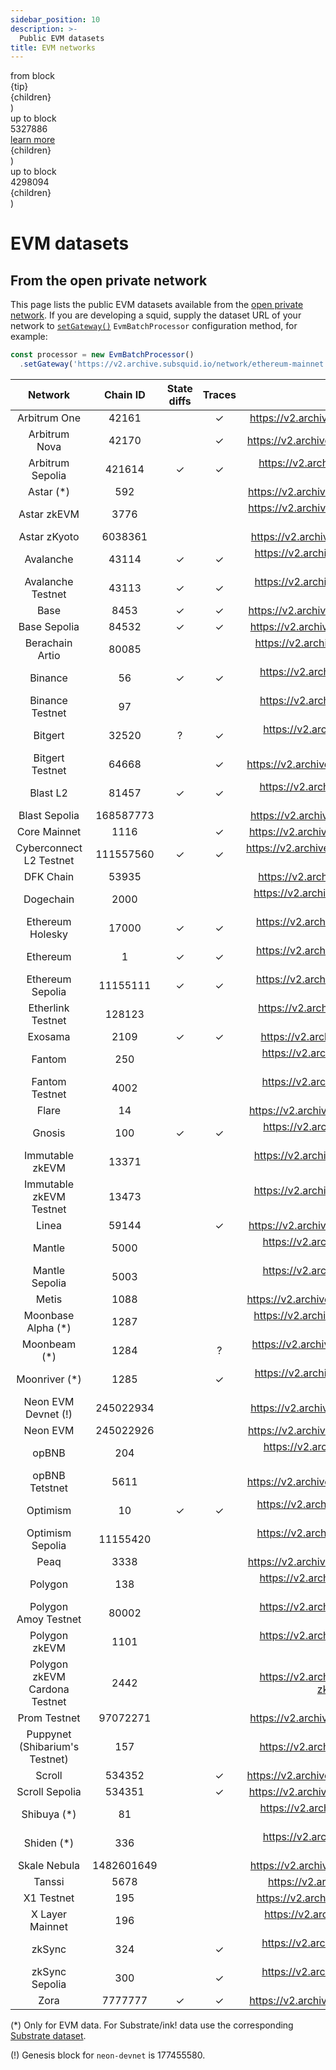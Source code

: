 ```yaml
---
sidebar_position: 10
description: >-
  Public EVM datasets
title: EVM networks
---
```


  <div class="group relative">
    <div class={`pointer-events-auto absolute -top-9 -left-3 w-max opacity-0 transition-opacity group-hover:opacity-100`}>
      <div>from block</div>
      <div>{tip}</div>
    </div>
    <span class="underline decoration-dotted">{children}</span>
  </div>
)

  <div class="group relative">
    <div class={`pointer-events-auto absolute -top-16 -left-3 w-max opacity-0 transition-opacity group-hover:opacity-100`}>
      <div>up to block</div>
      <div>5327886</div>
      <div><a href="https://github.com/moonbeam-foundation/moonbeam/issues/2626">learn more</a></div>
    </div>
    <span class="underline decoration-dotted">{children}</span>
  </div>
)

  <div class="group relative">
    <div class={`pointer-events-auto absolute -top-9 -left-3 w-max opacity-0 transition-opacity group-hover:opacity-100`}>
      <div>up to block</div>
      <div>4298094</div>
    </div>
    <span class="underline decoration-dotted">{children}</span>
  </div>
)

# EVM datasets

## From the open private network

This page lists the public EVM datasets available from the [open private network](/subsquid-network/overview/#open-private-network). If you are developing a squid, supply the dataset URL of your network to [`setGateway()`](/sdk/reference/processors/evm-batch/general/#set-gateway) `EvmBatchProcessor` configuration method, for example:

```ts
const processor = new EvmBatchProcessor()
  .setGateway('https://v2.archive.subsquid.io/network/ethereum-mainnet')
```

| Network                        | Chain ID   | State diffs                                            | Traces                                                | Dataset URL                                                          |
|:------------------------------:|:----------:|:------------------------------------------------------:|:-----------------------------------------------------:|:--------------------------------------------------------------------:
| Arbitrum One                   | 42161      |                                                        | ✓                                                     | https://v2.archive.subsquid.io/network/arbitrum-one                  |
| Arbitrum Nova                  | 42170      |                                                        | ✓                                                     | https://v2.archive.subsquid.io/network/arbitrum-nova                 |
| Arbitrum Sepolia               | 421614     | ✓                                                      | ✓                                                     | https://v2.archive.subsquid.io/network/arbitrum-sepolia              |
| Astar (*)                      | 592        |                                                        |                                                       | https://v2.archive.subsquid.io/network/astar-mainnet                 |
| Astar zkEVM                    | 3776       |                                                        |                                                       | https://v2.archive.subsquid.io/network/astar-zkevm-mainnet           |
| Astar zKyoto                   | 6038361    |                                                        |                                                       | https://v2.archive.subsquid.io/network/astar-zkyoto                  |
| Avalanche                      | 43114      | ✓                                                      | ✓                                                     | https://v2.archive.subsquid.io/network/avalanche-mainnet             |
| Avalanche Testnet              | 43113      | ✓                                                      | ✓                                                     | https://v2.archive.subsquid.io/network/avalanche-testnet             |
| Base                           | 8453       | ✓                                                      | ✓                                                     | https://v2.archive.subsquid.io/network/base-mainnet                  |
| Base Sepolia                   | 84532      | ✓                                                      | ✓                                                     | https://v2.archive.subsquid.io/network/base-sepolia                  |
| Berachain Artio                | 80085      |                                                        |                                                       | https://v2.archive.subsquid.io/network/berachain-artio               |
| Binance                        | 56         | ✓                                                      | ✓                                                     | https://v2.archive.subsquid.io/network/binance-mainnet               |
| Binance Testnet                | 97         |                                                        |                                                       | https://v2.archive.subsquid.io/network/binance-testnet               |
| Bitgert                        | 32520      | <BitgertTooltip>?</BitgertTooltip>                     | ✓                                                     | https://v2.archive.subsquid.io/network/bitgert-mainnet               |
| Bitgert Testnet                | 64668      |                                                        | ✓                                                     | https://v2.archive.subsquid.io/network/bitgert-testnet               |
| Blast L2                       | 81457      | ✓                                                      | ✓                                                     | https://v2.archive.subsquid.io/network/blast-l2-mainnet              |
| Blast Sepolia                  | 168587773  |                                                        |                                                       | https://v2.archive.subsquid.io/network/blast-sepolia                 |
| Core Mainnet                   | 1116       |                                                        | ✓                                                     | https://v2.archive.subsquid.io/network/core-mainnet                  |
| Cyberconnect L2 Testnet        | 111557560  | ✓                                                      | ✓                                                     | https://v2.archive.subsquid.io/network/cyberconnect-l2-testnet       |
| DFK Chain                      | 53935      |                                                        |                                                       | https://v2.archive.subsquid.io/network/dfk-chain                     |
| Dogechain                      | 2000       |                                                        |                                                       | https://v2.archive.subsquid.io/network/dogechain-mainnet             |
| Ethereum Holesky               | 17000      | ✓                                                      | ✓                                                     | https://v2.archive.subsquid.io/network/ethereum-holesky              |
| Ethereum                       | 1          | ✓                                                      | ✓                                                     | https://v2.archive.subsquid.io/network/ethereum-mainnet              |
| Ethereum Sepolia               | 11155111   | ✓                                                      | ✓                                                     | https://v2.archive.subsquid.io/network/ethereum-sepolia              |
| Etherlink Testnet              | 128123     |                                                        |                                                       | https://v2.archive.subsquid.io/network/etherlink-testnet             |
| Exosama                        | 2109       | ✓                                                      | ✓                                                     | https://v2.archive.subsquid.io/network/exosama                       |
| Fantom                         | 250        |                                                        |                                                       | https://v2.archive.subsquid.io/network/fantom-mainnet                |
| Fantom Testnet                 | 4002       |                                                        |                                                       | https://v2.archive.subsquid.io/network/fantom-testnet                |
| Flare                          | 14         |                                                        |                                                       | https://v2.archive.subsquid.io/network/flare-mainnet                 |
| Gnosis                         | 100        | ✓                                                      | ✓                                                     | https://v2.archive.subsquid.io/network/gnosis-mainnet                |
| Immutable zkEVM                | 13371      |                                                        |                                                       | https://v2.archive.subsquid.io/network/immutable-zkevm-mainnet       |
| Immutable zkEVM Testnet        | 13473      |                                                        |                                                       | https://v2.archive.subsquid.io/network/immutable-zkevm-testnet       |
| Linea                          | 59144      |                                                        | ✓                                                     | https://v2.archive.subsquid.io/network/linea-mainnet                 |
| Mantle                         | 5000       |                                                        |                                                       | https://v2.archive.subsquid.io/network/mantle-mainnet                |
| Mantle Sepolia                 | 5003       |                                                        |                                                       | https://v2.archive.subsquid.io/network/mantle-sepolia                |
| Metis                          | 1088       |                                                        |                                                       | https://v2.archive.subsquid.io/network/metis-mainnet                 |
| Moonbase Alpha (*)             | 1287       |                                                        |                                                       | https://v2.archive.subsquid.io/network/moonbase-testnet              |
| Moonbeam (*)                   | 1284       |                                                        | <MoonbeamTooltip>?</MoonbeamTooltip>                  | https://v2.archive.subsquid.io/network/moonbeam-mainnet              |
| Moonriver (*)                  | 1285       |                                                        | ✓                                                     | https://v2.archive.subsquid.io/network/moonriver-mainnet             |
| Neon EVM Devnet (!)            | 245022934  |                                                        |                                                       | https://v2.archive.subsquid.io/network/neon-devnet                   |
| Neon EVM                       | 245022926  |                                                        |                                                       | https://v2.archive.subsquid.io/network/neon-mainnet                  |
| opBNB                          | 204        |                                                        |                                                       | https://v2.archive.subsquid.io/network/opbnb-mainnet                 |
| opBNB Tetstnet                 | 5611       |                                                        |                                                       | https://v2.archive.subsquid.io/network/opbnb-testnet                 |
| Optimism                       | 10         | <FromBlockTooltip tip="105235063">✓</FromBlockTooltip> | ✓                                                     | https://v2.archive.subsquid.io/network/optimism-mainnet              |
| Optimism Sepolia               | 11155420   |                                                        |                                                       | https://v2.archive.subsquid.io/network/optimism-sepolia              |
| Peaq                           | 3338       |                                                        |                                                       | https://v2.archive.subsquid.io/network/peaq-mainnet                  |
| Polygon                        | 138        |                                                        |                                                       | https://v2.archive.subsquid.io/network/polygon-mainnet               |
| Polygon Amoy Testnet           | 80002      |                                                        |                                                       | https://v2.archive.subsquid.io/network/polygon-amoy-testnet          |
| Polygon zkEVM                  | 1101       |                                                        |                                                       | https://v2.archive.subsquid.io/network/polygon-zkevm-mainnet         |
| Polygon zkEVM Cardona Testnet  | 2442       |                                                        |                                                       | https://v2.archive.subsquid.io/network/polygon-zkevm-cardona-testnet |
| Prom Testnet                   | 97072271   |                                                        |                                                       | https://v2.archive.subsquid.io/network/prom-testnet                  |
| Puppynet (Shibarium's Testnet) | 157        |                                                        |                                                       | https://v2.archive.subsquid.io/network/puppynet                      |
| Scroll                         | 534352     |                                                        | ✓                                                     | https://v2.archive.subsquid.io/network/scroll-mainnet                |
| Scroll Sepolia                 | 534351     |                                                        | ✓                                                     | https://v2.archive.subsquid.io/network/scroll-sepolia                |
| Shibuya (*)                    | 81         |                                                        |                                                       | https://v2.archive.subsquid.io/network/shibuya-testnet               |
| Shiden (*)                     | 336        |                                                        |                                                       | https://v2.archive.subsquid.io/network/shiden-mainnet                |
| Skale Nebula                   | 1482601649 |                                                        |                                                       | https://v2.archive.subsquid.io/network/skale-nebula                  |
| Tanssi                         | 5678       |                                                        |                                                       | https://v2.archive.subsquid.io/network/tanssi                        |
| X1 Testnet                     | 195        |                                                        |                                                       | https://v2.archive.subsquid.io/network/x1-testnet                    |
| X Layer Mainnet                | 196        |                                                        |                                                       | https://v2.archive.subsquid.io/network/xlayer-mainnet                |
| zkSync                         | 324        |                                                        | <FromBlockTooltip tip="15500000">✓</FromBlockTooltip> | https://v2.archive.subsquid.io/network/zksync-mainnet                |
| zkSync Sepolia                 | 300        |                                                        | ✓                                                     | https://v2.archive.subsquid.io/network/zksync-sepolia                |
| Zora                           | 7777777    | ✓                                                      | ✓                                                     | https://v2.archive.subsquid.io/network/zora-mainnet                  |

(*) Only for EVM data. For Substrate/ink! data use the corresponding [Substrate dataset](/subsquid-network/reference/substrate-networks).

(!) Genesis block for `neon-devnet` is 177455580.
